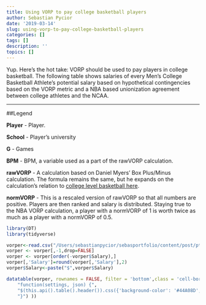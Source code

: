 ```yaml
---
title: Using VORP to pay college basketball players
author: Sebastian Pycior
date: '2019-03-14'
slug: using-vorp-to-pay-college-basketball-players
categories: []
tags: []
description: ''
topics: []
---
```

Yup. Here’s the hot take: VORP should be used to pay players in college basketball. The following table shows salaries of every Men's College Basketball Athlete's potential salary based on hypothetical contingencies based on the VORP metric and a NBA based unionization agreement between college athletes and the NCAA. 

***

##Legend

**Player** - Player.

**School** - Player's university

**G** - Games

**BPM** - BPM, a variable used as a part of the rawVORP calculation.

**rawVORP** - A calculation based on Daniel Myers' Box Plus/Minus calculation. The formula remains the same, but he expands on the calculation's relation to [college level basketball here](https://www.basketball-reference.com/about/bpm.html#vorp). 

**normVORP** - This is a rescaled version of rawVORP so that all numbers are positive. Players are then ranked and salary is distributed. Staying true to the NBA VORP calculation, a player with a normVORP of 1 is worth twice as much as a player with a normVORP of 0.5.



```r
library(DT)
library(tidyverse)

vorper<-read.csv("/Users/sebastianpycior/sebasportfolio/content/post/ptcombo_rev.csv")
vorper <- vorper[,-1,drop=FALSE]
vorper <- vorper[order(-vorper$Salary),] 
vorper[,'Salary']=round(vorper[,'Salary'],2)
vorper$Salary<-paste("$",vorper$Salary)

```



```r
datatable(vorper, rownames = FALSE, filter = 'bottom',class = 'cell-border compact', options = list(pageLength = 5, autoWidth = TRUE, initComplete = JS(
    "function(settings, json) {",
    "$(this.api().table().header()).css({'background-color': '#44A08D', 'color':'#FAFFFF' });",
    "}") ))
```

